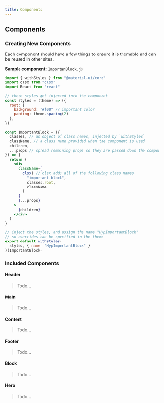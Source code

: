 ```yaml
---
title: Components
---
```


## Components

### Creating New Components

Each component should have a few things to ensure it is themable and can be reused in other sites.

**Sample component:** `ImportanBlock.js`

```jsx
import { withStyles } from "@material-ui/core"
import clsx from "clsx"
import React from "react"

// these styles get injected into the component
const styles = (theme) => ({
  root: {
    background: "#f00" // important color
    padding: theme.spacing(2)
  },
})

const ImportantBlock = ({
  classes, // an object of class names, injected by `withStyles`
  className, // a class name provided when the component is used
  children,
  ...props // spread remaining props so they are passed down the component tree
}) => {
  return (
    <div
      className={
        clsx( // clsx adds all of the following class names
          "important-block",
          classes.root,
          className
        )
      }
      {...props}
    >
      {children}
    </div>
  )
}

// inject the styles, and assign the name "HypImportantBlock"
// so overrides can be specified in the theme
export default withStyles(
  styles, { name: "HypImportantBlock" }
)(ImportantBlock)
```

### Included Components

#### Header

> Todo...

#### Main

> Todo...

#### Content

> Todo...

#### Footer

> Todo...

#### Block

> Todo...

#### Hero

> Todo...
